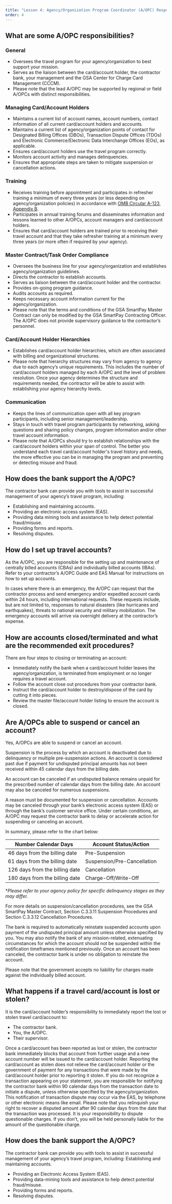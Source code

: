 ```yaml
---
title: "Lesson 4: Agency/Organization Program Coordinator (A/OPC) Responsibilities"
order: 4
---
```


## What are some A/OPC responsibilities?

### General
- Oversees the travel program for your agency/organization to best support your mission.
- Serves as the liaison between the card/account holder, the contractor bank, your management and the GSA Center for Charge Card Management (CCCM).
- Please note that the lead A/OPC may be supported by regional or field A/OPCs with distinct responsibilities.

### Managing Card/Account Holders
- Maintains a current list of account names, account numbers, contact information of all current card/account holders and accounts.
- Maintains a current list of agency/organization points of contact for Designated Billing Offices (DBOs), Transaction Dispute Offices (TDOs) and Electronic Commerce/Electronic Data Interchange Offices (EOs), as applicable.
- Ensures card/account holders use the travel program correctly.
- Monitors account activity and manages delinquencies.
- Ensures that appropriate steps are taken to mitigate suspension or cancellation actions.

### Training
- Receives training before appointment and participates in refresher training a minimum of every three years (or less depending on agency/organization policies) in accordance with [OMB Circular A-123, Appendix B](https://www.whitehouse.gov/wp-content/uploads/2019/08/Issuance-of-Revised-Appendix-B-to-OMB-Circular-A-123.pdf).
- Participates in annual training forums and disseminates information and lessons learned to other A/OPCs, account managers and card/account holders.
- Ensures that card/account holders are trained prior to receiving their travel account and that they take refresher training at a minimum every three years (or more often if required by your agency).

### Master Contract/Task Order Compliance
- Oversees the business line for your agency/organization and establishes agency/organization guidelines.
- Directs the contractor to establish accounts.
- Serves as liaison between the card/account holder and the contractor.
- Provides on-going program guidance.
- Audits accounts as required.
- Keeps necessary account information current for the agency/organization.
- Please note that the terms and conditions of the GSA SmartPay Master Contract can only be modified by the GSA SmartPay Contracting Officer. The A/OPC does not provide supervisory guidance to the contractor’s personnel.

### Card/Account Holder Hierarchies
- Establishes card/account holder hierarchies, which are often associated with billing and organizational structures. 
- Please note that hierarchy structures may vary from agency to agency due to each agency’s unique requirements. This includes the number of card/account holders managed by each A/OPC and the level of problem resolution. Once your agency determines the structure and requirements needed, the contractor will be able to assist with establishing your agency hierarchy levels.

### Communication
- Keeps the lines of communication open with all key program participants, including senior management/leadership.
- Stays in touch with travel program participants by networking, asking questions and sharing policy changes, program information and/or other travel account information.
- Please note that A/OPCs should try to establish relationships with the card/account holders within your span of control. The better you understand each travel card/account holder's travel history and needs, the more effective you can be in managing the program and preventing or detecting misuse and fraud.

## How does the bank support the A/OPC?
The contractor bank can provide you with tools to assist in successful management of your agency’s travel program, including:
- Establishing and maintaining accounts.
- Providing an electronic access system (EAS).
- Providing data mining tools and assistance to help detect potential fraud/misuse.
- Providing forms and reports.
- Resolving disputes.

## How do I set up travel accounts?
As the A/OPC, you are responsible for the setting up and maintenance of centrally billed accounts (CBAs) and individually billed accounts (IBAs). Refer to your contractor’s A/OPC Guide and EAS Manual for instructions on how to set up accounts.

In cases where there is an emergency, the A/OPC can request that the contractor process and send emergency and/or expedited account cards within 24 hours, including international requests. These requests include, but are not limited to, responses to natural disasters (like hurricanes and earthquakes), threats to national security and military mobilization. The emergency accounts will arrive via overnight delivery at the contractor’s expense.

## How are accounts closed/terminated and what are the recommended exit procedures?
There are four steps to closing or terminating an account:
- Immediately notify the bank when a card/account holder leaves the agency/organization, is terminated from employment or no longer requires a travel account.
- Follow the account close out procedures from your contractor bank.
- Instruct the card/account holder to destroy/dispose of the card by cutting it into pieces.
- Review the master file/account holder listing to ensure the account is closed.


## Are A/OPCs able to suspend or cancel an account? 
Yes, A/OPCs are able to suspend or cancel an account.

Suspension is the process by which an account is deactivated due to delinquency or multiple pre-suspension actions. An account is considered past due if payment for undisputed principal amounts has not been received within 45 calendar days from the billing date. 

An account can be canceled if an undisputed balance remains unpaid for the prescribed number of calendar days from the billing date. An account may also be canceled for numerous suspensions.


A reason must be documented for suspension or cancellation. Accounts may be canceled through your bank’s electronic access system (EAS) or through the bank’s customer service office. Under certain conditions, an A/OPC may request the contractor bank to delay or accelerate action for suspending or canceling an account.

In summary, please refer to the chart below:

| Number Calendar Days | Account Status/Action |
| -------------------- | --------------------- |
| 46 days from the billing date | Pre-Suspension |
| 61 days from the billing date | Suspension/Pre-Cancellation |
| 126 days from the billing date | Cancellation |
| 180 days from the billing date | Charge-Off/Write-Off |

**Please refer to your agency policy for specific delinquency stages as they may differ.*

For more details on suspension/cancellation procedures, see the GSA SmartPay Master Contract, Section C.3.3.11 Suspension Procedures and Section C.3.3.12 Cancellation Procedures.

The bank is required to automatically reinstate suspended accounts upon payment of the undisputed principal amount unless otherwise specified by you. You may also notify the bank of any mission-related, extenuating circumstances for which the account should not be suspended within the notification timeframes mentioned previously. Once an account has been canceled, the contractor bank is under no obligation to reinstate the account.

Please note that the government accepts no liability for charges made against the individually billed account.

## What happens if a travel card/account is lost or stolen?
It is the card/account holder’s responsibility to immediately report the lost or stolen travel card/account to:
- The contractor bank.
- You, the A/OPC.
- Their supervisor.

Once a card/account has been reported as lost or stolen, the contractor bank immediately blocks that account from further usage and a new account number will be issued to the card/account holder.
Reporting the card/account as stolen does not relieve the card/account holder or the government of payment for any transactions that were made by the card/account holder prior to reporting it stolen. If you do not recognize a transaction appearing on your statement, you are responsible for notifying the contractor bank within 90 calendar days from the transaction date to initiate a dispute, unless otherwise specified by the agency/organization. This notification of transaction dispute may occur via the EAS, by telephone or other electronic means like email.
Please note that you relinquish your right to recover a disputed amount after 90 calendar days from the date that the transaction was processed. It is your responsibility to dispute questionable charges. If you don’t, you will be held personally liable for the amount of the questionable charge.

## How does the bank support the A/OPC?
The contractor bank can provide you with tools to assist in successful management of your agency’s travel program, including:
Establishing and maintaining accounts.
- Providing an Electronic Access System (EAS).
- Providing data-mining tools and assistance to help detect potential fraud/misuse.
- Providing forms and reports.
- Resolving disputes.
